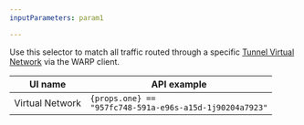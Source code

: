 ```yaml
---
inputParameters: param1

---
```



Use this selector to match all traffic routed through a specific [Tunnel Virtual Network](/cloudflare-one/connections/connect-networks/private-net/cloudflared/tunnel-virtual-networks/) via the WARP client.

| UI name         | API example                                    |
| --------------- | ---------------------------------------------- |
| Virtual Network | <code>{props.one} == "957fc748-591a-e96s-a15d-1j90204a7923"</code> |
